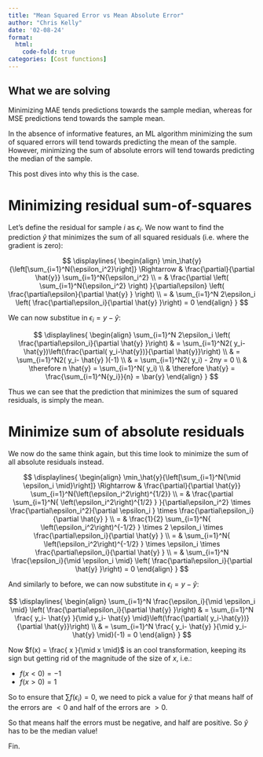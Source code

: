 ```yaml
---
title: "Mean Squared Error vs Mean Absolute Error"
author: "Chris Kelly"
date: '02-08-24'
format:
  html:
    code-fold: true
categories: [Cost functions]
---
```


::: {.callout-tip}
## What we are solving
Minimizing MAE tends predictions towards the sample median, whereas for MSE predictions tend towards the sample mean. 
:::

In the absence of informative features, an ML algorithm minimizing the sum of squared errors will tend towards predicting the mean of the sample. However, minimizing the sum of absolute errors will tend towards predicting the median of the sample.

This post dives into why this is the case.

# Minimizing residual sum-of-squares

Let's define the residual for sample $i$ as $\epsilon_i$. We now want to find the prediction $\hat{y}$ that minimizes the sum of all squared residuals (i.e. where the gradient is zero):

$$
\displaylines{
\begin{align}
\min_\hat{y}{\left[\sum_{i=1}^N{\epsilon_i^2}\right]}
\Rightarrow &
\frac{\partial}{\partial \hat{y}} \sum_{i=1}^N{\epsilon_i^2} \\ = &
\frac{\partial \left( \sum_{i=1}^N{\epsilon_i^2} \right) }{\partial\epsilon} 
\left( \frac{\partial\epsilon}{\partial \hat{y} } \right) \\ = &
\sum_{i=1}^N 2\epsilon_i \left( \frac{\partial\epsilon_i}{\partial \hat{y} }\right) = 0
\end{align}
}
$$

We can now substitue in $\epsilon_i = y - \hat{y}$:

$$
\displaylines{
\begin{align}
\sum_{i=1}^N 2\epsilon_i \left( \frac{\partial\epsilon_i}{\partial \hat{y} }\right) & 
= \sum_{i=1}^N2( y_i- \hat{y})\left(\frac{\partial( y_i-\hat{y})}{\partial \hat{y}}\right) \\  & 
= \sum_{i=1}^N2( y_i- \hat{y} )(-1) \\ &
= \sum_{i=1}^N2( y_i) - 2ny = 0 \\ & 
\therefore n \hat{y} = \sum_{i=1}^N( y_i) \\ & 
\therefore \hat{y} = \frac{\sum_{i=1}^N{y_i}}{n} = \bar{y}
\end{align}
}
$$

Thus we can see that the prediction that minimizes the sum of squared residuals, is simply the mean.

# Minimize sum of absolute residuals

We now do the same think again, but this time look to minimize the sum of all absolute residuals instead.

$$
\displaylines{
\begin{align}
\min_\hat{y}{\left[\sum_{i=1}^N{\mid \epsilon_i \mid}\right]}
\Rightarrow &
\frac{\partial}{\partial \hat{y}} \sum_{i=1}^N{\left(\epsilon_i^2\right)^{1/2}} \\ = &
\frac{\partial \sum_{i=1}^N{ \left(\epsilon_i^2\right)^{1/2} } }{\partial\epsilon_i^2}
\times \frac{\partial\epsilon_i^2}{\partial \epsilon_i }
\times \frac{\partial\epsilon_i}{\partial \hat{y} }  \\ = &
\frac{1}{2} \sum_{i=1}^N{ \left(\epsilon_i^2\right)^{-1/2} }
\times 2 \epsilon_i
\times \frac{\partial\epsilon_i}{\partial \hat{y} }  \\ = &
\sum_{i=1}^N{ \left(\epsilon_i^2\right)^{-1/2} } \times \epsilon_i
\times \frac{\partial\epsilon_i}{\partial \hat{y} }  \\ = &
\sum_{i=1}^N \frac{\epsilon_i}{\mid \epsilon_i \mid} \left( \frac{\partial\epsilon_i}{\partial \hat{y} }\right) = 0
\end{align}
}
$$

And similarly to before, we can now substitute in $\epsilon_i = y - \hat{y}$:

$$
\displaylines{
\begin{align}
\sum_{i=1}^N \frac{\epsilon_i}{\mid \epsilon_i \mid} \left( \frac{\partial\epsilon_i}{\partial \hat{y} }\right) & 
= \sum_{i=1}^N \frac{ y_i- \hat{y} }{\mid y_i- \hat{y} \mid}\left(\frac{\partial( y_i-\hat{y})}{\partial \hat{y}}\right) \\  & 
= \sum_{i=1}^N \frac{ y_i- \hat{y} }{\mid y_i- \hat{y} \mid}(-1) = 0
\end{align}
}
$$

Now $f(x) = \frac{ x }{\mid x \mid}$ is an cool transformation, keeping its sign but getting rid of the magnitude of the size of $x$, i.e.:

* $f(x < 0) = -1$
* $f(x > 0) = 1$

So to ensure that $\sum f(\epsilon_i)=0$, we need to pick a value for $\hat{y}$ that means half of the errors are $<0$ and half of the errors are $>0$.

So that means half the errors must be negative, and half are positive. So $\hat{y}$ has to be the median value!

Fin.